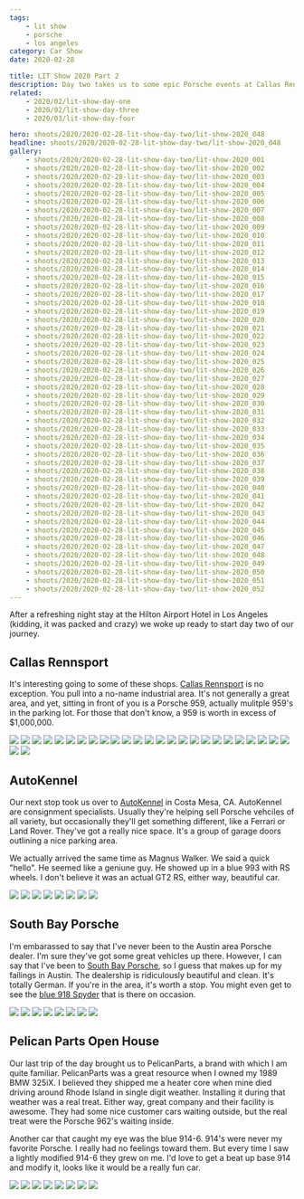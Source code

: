 ```yaml
---
tags:
    - lit show
    - porsche
    - los angeles
category: Car Show
date: 2020-02-28

title: LIT Show 2020 Part 2
description: Day two takes us to some epic Porsche events at Callas Rennsport, Auto Kennel and Pelican Parts.
related:
    - 2020/02/lit-show-day-one
    - 2020/02/lit-show-day-three
    - 2020/03/lit-show-day-four

hero: shoots/2020/2020-02-28-lit-show-day-two/lit-show-2020_048
headline: shoots/2020/2020-02-28-lit-show-day-two/lit-show-2020_048
gallery:
    - shoots/2020/2020-02-28-lit-show-day-two/lit-show-2020_001
    - shoots/2020/2020-02-28-lit-show-day-two/lit-show-2020_002
    - shoots/2020/2020-02-28-lit-show-day-two/lit-show-2020_003
    - shoots/2020/2020-02-28-lit-show-day-two/lit-show-2020_004
    - shoots/2020/2020-02-28-lit-show-day-two/lit-show-2020_005
    - shoots/2020/2020-02-28-lit-show-day-two/lit-show-2020_006
    - shoots/2020/2020-02-28-lit-show-day-two/lit-show-2020_007
    - shoots/2020/2020-02-28-lit-show-day-two/lit-show-2020_008
    - shoots/2020/2020-02-28-lit-show-day-two/lit-show-2020_009
    - shoots/2020/2020-02-28-lit-show-day-two/lit-show-2020_010
    - shoots/2020/2020-02-28-lit-show-day-two/lit-show-2020_011
    - shoots/2020/2020-02-28-lit-show-day-two/lit-show-2020_012
    - shoots/2020/2020-02-28-lit-show-day-two/lit-show-2020_013
    - shoots/2020/2020-02-28-lit-show-day-two/lit-show-2020_014
    - shoots/2020/2020-02-28-lit-show-day-two/lit-show-2020_015
    - shoots/2020/2020-02-28-lit-show-day-two/lit-show-2020_016
    - shoots/2020/2020-02-28-lit-show-day-two/lit-show-2020_017
    - shoots/2020/2020-02-28-lit-show-day-two/lit-show-2020_018
    - shoots/2020/2020-02-28-lit-show-day-two/lit-show-2020_019
    - shoots/2020/2020-02-28-lit-show-day-two/lit-show-2020_020
    - shoots/2020/2020-02-28-lit-show-day-two/lit-show-2020_021
    - shoots/2020/2020-02-28-lit-show-day-two/lit-show-2020_022
    - shoots/2020/2020-02-28-lit-show-day-two/lit-show-2020_023
    - shoots/2020/2020-02-28-lit-show-day-two/lit-show-2020_024
    - shoots/2020/2020-02-28-lit-show-day-two/lit-show-2020_025
    - shoots/2020/2020-02-28-lit-show-day-two/lit-show-2020_026
    - shoots/2020/2020-02-28-lit-show-day-two/lit-show-2020_027
    - shoots/2020/2020-02-28-lit-show-day-two/lit-show-2020_028
    - shoots/2020/2020-02-28-lit-show-day-two/lit-show-2020_029
    - shoots/2020/2020-02-28-lit-show-day-two/lit-show-2020_030
    - shoots/2020/2020-02-28-lit-show-day-two/lit-show-2020_031
    - shoots/2020/2020-02-28-lit-show-day-two/lit-show-2020_032
    - shoots/2020/2020-02-28-lit-show-day-two/lit-show-2020_033
    - shoots/2020/2020-02-28-lit-show-day-two/lit-show-2020_034
    - shoots/2020/2020-02-28-lit-show-day-two/lit-show-2020_035
    - shoots/2020/2020-02-28-lit-show-day-two/lit-show-2020_036
    - shoots/2020/2020-02-28-lit-show-day-two/lit-show-2020_037
    - shoots/2020/2020-02-28-lit-show-day-two/lit-show-2020_038
    - shoots/2020/2020-02-28-lit-show-day-two/lit-show-2020_039
    - shoots/2020/2020-02-28-lit-show-day-two/lit-show-2020_040
    - shoots/2020/2020-02-28-lit-show-day-two/lit-show-2020_041
    - shoots/2020/2020-02-28-lit-show-day-two/lit-show-2020_042
    - shoots/2020/2020-02-28-lit-show-day-two/lit-show-2020_043
    - shoots/2020/2020-02-28-lit-show-day-two/lit-show-2020_044
    - shoots/2020/2020-02-28-lit-show-day-two/lit-show-2020_045
    - shoots/2020/2020-02-28-lit-show-day-two/lit-show-2020_046
    - shoots/2020/2020-02-28-lit-show-day-two/lit-show-2020_047
    - shoots/2020/2020-02-28-lit-show-day-two/lit-show-2020_048
    - shoots/2020/2020-02-28-lit-show-day-two/lit-show-2020_049
    - shoots/2020/2020-02-28-lit-show-day-two/lit-show-2020_050
    - shoots/2020/2020-02-28-lit-show-day-two/lit-show-2020_051
    - shoots/2020/2020-02-28-lit-show-day-two/lit-show-2020_052
---
```



<Gallery>

After a refreshing night stay at the Hilton Airport Hotel in Los Angeles (kidding, it was packed and crazy) we woke up ready to start day two of our journey.

## Callas Rennsport

It's interesting going to some of these shops. [Callas Rennsport](https://www.callasrennsport.com/) is no exception. You pull into a no-name industrial area. It's not generally a great area, and yet, sitting in front of you is a Porsche 959, actually mulitple 959's in the parking lot. For those that don't know, a 959 is worth in excess of $1,000,000.

<div class="grid grid-cols-12 gap-8">
    <Image src={frontmatter.gallery[0]} class="w-full h-full object-cover" figureClass="row-full" sizes="50vw" />
    <Image src={frontmatter.gallery[1]} class="w-full h-full object-cover" figureClass="row-third" sizes="50vw" />
    <Image src={frontmatter.gallery[2]} class="w-full h-full object-cover" figureClass="row-third" sizes="50vw" />
    <Image src={frontmatter.gallery[3]} class="w-full h-full object-cover" figureClass="row-third" sizes="50vw" />
    <Image src={frontmatter.gallery[4]} class="w-full h-full object-cover" figureClass="row-third" sizes="50vw" />
    <Image src={frontmatter.gallery[5]} class="w-full h-full object-cover" figureClass="row-third" sizes="50vw" />
    <Image src={frontmatter.gallery[6]} class="w-full h-full object-cover" figureClass="row-third" sizes="50vw" />
    <Image src={frontmatter.gallery[7]} class="w-full h-full object-cover" figureClass="row-full" sizes="50vw" />
    <Image src={frontmatter.gallery[8]} class="w-full h-full object-cover" figureClass="row-third" sizes="50vw" />
    <Image src={frontmatter.gallery[9]} class="w-full h-full object-cover" figureClass="row-third" sizes="50vw" />
    <Image src={frontmatter.gallery[10]} class="w-full h-full object-cover" figureClass="row-third" sizes="50vw" />
    <Image src={frontmatter.gallery[12]} class="w-full h-full object-cover" figureClass="row-full" sizes="50vw" />
    <Image src={frontmatter.gallery[11]} class="w-full h-full object-cover" figureClass="row-half" sizes="50vw" />
    <Image src={frontmatter.gallery[13]} class="w-full h-full object-cover" figureClass="row-half" sizes="50vw" />
    <Image src={frontmatter.gallery[14]} class="w-full h-full object-cover" figureClass="row-full" sizes="50vw" />
    <Image src={frontmatter.gallery[15]} class="w-full h-full object-cover" figureClass="row-half" sizes="50vw" />
    <Image src={frontmatter.gallery[16]} class="w-full h-full object-cover" figureClass="row-half" sizes="50vw" />
    <Image src={frontmatter.gallery[17]} class="w-full h-full object-cover" figureClass="row-full" sizes="50vw" />
    <Image src={frontmatter.gallery[18]} class="w-full h-full object-cover" figureClass="row-half" sizes="50vw" />
    <Image src={frontmatter.gallery[19]} class="w-full h-full object-cover" figureClass="row-half" sizes="50vw" />
    <Image src={frontmatter.gallery[20]} class="w-full h-full object-cover" figureClass="row-full" sizes="50vw" />
    <Image src={frontmatter.gallery[21]} class="w-full h-full object-cover" figureClass="row-third" sizes="50vw" />
    <Image src={frontmatter.gallery[22]} class="w-full h-full object-cover" figureClass="row-third" sizes="50vw" />
    <Image src={frontmatter.gallery[23]} class="w-full h-full object-cover" figureClass="row-third" sizes="50vw" />
    <Image src={frontmatter.gallery[24]} class="w-full h-full object-cover" figureClass="row-half" sizes="50vw" />
    <Image src={frontmatter.gallery[25]} class="w-full h-full object-cover" figureClass="row-half" sizes="50vw" />
    <Image src={frontmatter.gallery[26]} class="w-full h-full object-cover" figureClass="row-full" sizes="50vw" />

</div>

## AutoKennel

Our next stop took us over to [AutoKennel](https://autokennel.com/) in Costa Mesa, CA. AutoKennel are consignment specialists. Usually they're helping sell Porsche vehciles of all variety, but occasionally they'll get something different, like a Ferrari or Land Rover. They've got a really nice space. It's a group of garage doors outlining a nice parking area.

We actually arrived the same time as Magnus Walker. We said a quick "hello". He seemed like a geniune guy. He showed up in a blue 993 with RS wheels. I don't believe it was an actual GT2 RS, either way, beautiful car.

<div class="grid grid-cols-12 gap-8">
    <Image src={frontmatter.gallery[27]} class="w-full h-full object-cover" figureClass="row-full" sizes="50vw" />
    <Image src={frontmatter.gallery[28]} class="w-full h-full object-cover" figureClass="row-half" sizes="50vw" />
    <Image src={frontmatter.gallery[29]} class="w-full h-full object-cover" figureClass="row-half" sizes="50vw" />
    <Image src={frontmatter.gallery[34]} class="w-full h-full object-cover" figureClass="row-full" sizes="50vw" />
    <Image src={frontmatter.gallery[31]} class="w-full h-full object-cover" figureClass="row-third" sizes="50vw" />
    <Image src={frontmatter.gallery[33]} class="w-full h-full object-cover" figureClass="row-third" sizes="50vw" />
    <Image src={frontmatter.gallery[34]} class="w-full h-full object-cover" figureClass="row-third" sizes="50vw" />
    <Image src={frontmatter.gallery[35]} class="w-full h-full object-cover" figureClass="row-full" sizes="50vw" />
</div>

## South Bay Porsche

I'm embarassed to say that I've never been to the Austin area Porsche dealer. I'm sure they've got some great vehicles up there. However, I can say that I've been to [South Bay Porsche](https://www.porschesouthbay.com/), so I guess that makes up for my failings in Austin. The dealership is ridiculously beautiful and clean. It's totally German. If you're in the area, it's worth a stop. You might even get to see the [blue 918 Spyder](https://www.google.com/maps/place/Porsche+South+Bay/@33.899252,-118.3719878,3a,91.2y,90t/data=!3m8!1e2!3m6!1sAF1QipOf61b3wqAYxE4FzwpaDnv6tW4xnDLVMYIR2A3M!2e10!3e12!6shttps:%2F%2Flh5.googleusercontent.com%2Fp%2FAF1QipOf61b3wqAYxE4FzwpaDnv6tW4xnDLVMYIR2A3M%3Dw203-h135-k-no!7i1200!8i800!4m5!3m4!1s0x80dd4a56efd17825:0xa4516fa00e7a781a!8m2!3d33.898877!4d-118.371598) that is there on occasion.

<div class="grid grid-cols-12 gap-8">
    <Image src={frontmatter.gallery[36]} class="w-full h-full object-cover" figureClass="row-full" sizes="50vw" />
    <Image src={frontmatter.gallery[37]} class="w-full h-full object-cover" figureClass="row-third" sizes="50vw" />
    <Image src={frontmatter.gallery[38]} class="w-full h-full object-cover" figureClass="row-third" sizes="50vw" />
    <Image src={frontmatter.gallery[39]} class="w-full h-full object-cover" figureClass="row-third" sizes="50vw" />
    <Image src={frontmatter.gallery[40]} class="w-full h-full object-cover" figureClass="row-full" sizes="50vw" />
    <Image src={frontmatter.gallery[41]} class="w-full h-full object-cover" figureClass="row-half" sizes="50vw" />
    <Image src={frontmatter.gallery[42]} class="w-full h-full object-cover" figureClass="row-half" sizes="50vw" />
    <Image src={frontmatter.gallery[43]} class="w-full h-full object-cover" figureClass="row-full" sizes="50vw" />
</div>

## Pelican Parts Open House

Our last trip of the day brought us to PelicanParts, a brand with which I am quite familiar. PelicanParts was a great resource when I owned my 1989 BMW 325iX. I believed they shipped me a heater core when mine died driving around Rhode Island in single digit weather. Installing it during that weather was a real treat. Either way, great company and their facility is awesome. They had some nice customer cars waiting outside, but the real treat were the Porsche 962's waiting inside.

Another car that caught my eye was the blue 914-6. 914's were never my favorite Porsche. I really had no feelings toward them. But every time I saw a lightly modified 914-6 they grew on me. I'd love to get a beat up base 914 and modify it, looks like it would be a really fun car.

<div class="grid grid-cols-12 gap-8">
    <Image src={frontmatter.gallery[44]} class="w-full h-full object-cover" figureClass="row-full" sizes="50vw" />
    <Image src={frontmatter.gallery[45]} class="w-full h-full object-cover" figureClass="row-half" sizes="50vw" />
    <Image src={frontmatter.gallery[46]} class="w-full h-full object-cover" figureClass="row-half" sizes="50vw" />
    <Image src={frontmatter.gallery[47]} class="w-full h-full object-cover" figureClass="row-full" sizes="50vw" />
    <Image src={frontmatter.gallery[48]} class="w-full h-full object-cover" figureClass="row-third" sizes="50vw" />
    <Image src={frontmatter.gallery[49]} class="w-full h-full object-cover" figureClass="row-third" sizes="50vw" />
    <Image src={frontmatter.gallery[50]} class="w-full h-full object-cover" figureClass="row-third" sizes="50vw" />
    <Image src={frontmatter.gallery[51]} class="w-full h-full object-cover" figureClass="row-full" sizes="50vw" />
</div>

</Gallery>

